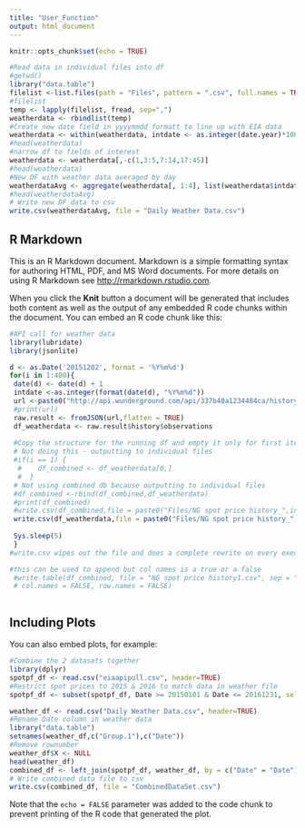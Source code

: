 ---
title: "User_Function"
output: html_document
---

```{r setup, include=FALSE}
knitr::opts_chunk$set(echo = TRUE)
```
```{r}
#Read data in individual files into df
#getwd()
library("data.table")
filelist <-list.files(path = "Files", pattern = ".csv", full.names = TRUE)
#filelist
temp <- lapply(filelist, fread, sep=",")
weatherdata <- rbindlist(temp)
#Create new date field in yyyymmdd formatt to line up with EIA data
weatherdata <- within(weatherdata, intdate <- as.integer(date.year)*10000 + as.integer(date.mon)*100 + as.integer(date.mday))
#head(weatherdata)
#narrow df to fields of interest
weatherdata <- weatherdata[,-c(1,3:5,7:14,17:45)] 
#head(weatherdata)
#New DF with weather data averaged by day
weatherdataAvg <- aggregate(weatherdata[, 1:4], list(weatherdata$intdate), FUN = function(x) mean(as.numeric(as.character(x))))
#head(weatherdataAvg)
# Write new DF data to csv
write.csv(weatherdataAvg, file = "Daily Weather Data.csv")
```

## R Markdown

This is an R Markdown document. Markdown is a simple formatting syntax for authoring HTML, PDF, and MS Word documents. For more details on using R Markdown see <http://rmarkdown.rstudio.com>.

When you click the **Knit** button a document will be generated that includes both content as well as the output of any embedded R code chunks within the document. You can embed an R code chunk like this:

```{r cars}
#API call for weather data
library(lubridate)
library(jsonlite)

d <- as.Date('20151202', format = '%Y%m%d')
for(i in 1:400){
 date(d) <- date(d) + 1
 intdate <-as.integer(format(date(d), "%Y%m%d"))
 url <-paste0("http://api.wunderground.com/api/337b40a1234484ca/history_",intdate,"/q/LA/Erath.json")
 #print(url)
 raw.result <- fromJSON(url,flatten = TRUE)
 df_weatherdata <- raw.result$history$observations
 
 #Copy the structure for the running df and empty it only for first iteration - it gets appended on subsequent passes
 # Not doing this - outputting to individual files
 #if(i == 1) {
  #    df_combined <- df_weatherdata[0,]
  #  }
 # Not using combined db because outputting to individual files
 #df_combined <-rbind(df_combined,df_weatherdata)
 #print(df_combined)
 #write.csv(df_combined,file = paste0("Files/NG spot price history_",intdate,".csv"))
 write.csv(df_weatherdata,file = paste0("Files/NG spot price history_",intdate,".csv"))
           
 Sys.sleep(5)
 }
#write.csv wipes out the file and does a complete rewrite on every execution

#this can be used to append but col names is a true or a false
 #write.table(df_combined, file = "NG spot price history1.csv", sep = ",", append = TRUE, quote = FALSE,
 # col.names = FALSE, row.names = FALSE)



```

## Including Plots

You can also embed plots, for example:

```{r pressure, echo=FALSE}
#Combine the 2 datasets together
library(dplyr)
spotpf_df <- read.csv("eiaapipull.csv", header=TRUE)
#Restrict spot prices to 2015 & 2016 to match data in weather file
spotpf_df <- subset(spotpf_df, Date >= 20150101 & Date <= 20161231, select=c(Date, SpotPrice))

weather_df <- read.csv("Daily Weather Data.csv", header=TRUE)
#Rename Date column in weather data
library("data.table")
setnames(weather_df,c("Group.1"),c("Date"))
#Remove rownumber 
weather_df$X <- NULL
head(weather_df)
combined_df <- left_join(spotpf_df, weather_df, by = c("Date" = "Date"))
# Write combined data file to csv
write.csv(combined_df, file = "CombinedDataSet.csv")

```

Note that the `echo = FALSE` parameter was added to the code chunk to prevent printing of the R code that generated the plot.
